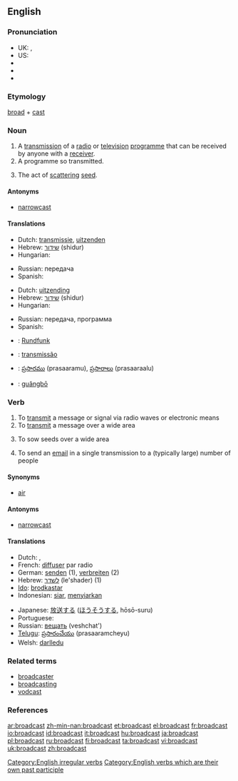 {{wikipedia|dab=broadcast}}
==English==

===Pronunciation===
* UK: {{IPA|/ˈbrɔːdkɑːst/}}, {{IPA|/ˈbrɔːdkæst/}}
* US: {{IPA|/ˈbɹʌdkæst/}}
* {{SAMPA|/"brAdk{st/}}
* {{audio|en-us-broadcast.ogg|Audio (US)}}
* {{audio|en-ca-broadcast.ogg|Audio (CA)}}

===Etymology===
[[broad]] + [[cast]]

===Noun===
{{en-noun}}

# A [[transmission]] of a [[radio]] or [[television]] [[programme]] that can be received by anyone with a [[receiver]].
# A programme so transmitted.
# {{dated}} The act of [[scattering]] [[seed]].

====Antonyms====
* [[narrowcast]]

====Translations====
{{trans-top|a media transmission}}
* Dutch: [[transmissie]], [[uitzenden]] {{n}}
* Hebrew: [[שידור]] (shidur) {{m}}
* Hungarian: {{t+|hu|adás}}
{{trans-mid}}
* Russian: передача
* Spanish: {{t-|es|emisión|f}}
{{trans-bottom}}

{{trans-top|a program transmitted}}
* Dutch: [[uitzending]]
* Hebrew: [[שידור]] (shidur) {{m}}
* Hungarian: {{t+|hu|adás}}
{{trans-mid}}
* Russian: передача, программа
* Spanish: {{t-|es|programa|m}}
{{trans-bottom}}

{{trans-top|scattering seed}}
{{trans-mid}}
{{trans-bottom}}

{{checktrans-top}}
* {{ttbc|German}}: [[Rundfunk]] {{m}}
{{checktrans-mid}}
* {{ttbc|Portuguese}}: [[transmissão]] {{f}}
* {{ttbc|Telugu}}: [[ప్రసారము]] (prasaaramu), {{p}} [[ప్రసారాలు]] (prasaaraalu)
* {{ttbc|Chinese}}: [[guǎngbō]]
{{checktrans-bottom}}

===Verb===
{{en-verb|broadcasts|broadcasting|'''[[broadcast]]'' or '''[[broadcasted]]''}}

# To [[transmit]] a message or signal via radio waves or electronic means
# To [[transmit]] a message over a wide area
# {{archaic}} To sow seeds over a wide area
# To send an [[email]] in a single transmission to a (typically large) number of people

====Synonyms====
* [[air]]

====Antonyms====
* [[narrowcast]]

====Translations====
{{top}}
* Dutch: {{t+|nl|uitzenden}}, {{t-|nl|omroepen}}
* French: [[diffuser]] par radio
* German: [[senden]] (1), [[verbreiten]] (2)
* Hebrew: [[לשדר]] (le'shader) (1)
* [[Ido]]: [[brodkastar]]
* Indonesian: [[siar]], [[siar|menyiarkan]]
{{mid}}
* Japanese: [[放送]]する ([[ほうそう]]する, hōsō-suru)
* Portuguese: {{t+|pt|transmitir}}
* Russian: [[вещать]] (veshchat')
* [[Telugu]]: [[ప్రసారంచేయు]] (prasaaramcheyu)
* Welsh: [[darlledu]]
{{bottom}}

===Related terms===
* [[broadcaster]]
* [[broadcasting]]
* [[vodcast]]

===References===
{{R:Century 1911}}
{{R:Webster 1913}}

[[Category:English irregular verbs]]
[[Category:English verbs which are their own past participle]]

[[ar:broadcast]]
[[zh-min-nan:broadcast]]
[[et:broadcast]]
[[el:broadcast]]
[[fr:broadcast]]
[[io:broadcast]]
[[id:broadcast]]
[[it:broadcast]]
[[hu:broadcast]]
[[ja:broadcast]]
[[pl:broadcast]]
[[ru:broadcast]]
[[fi:broadcast]]
[[ta:broadcast]]
[[vi:broadcast]]
[[uk:broadcast]]
[[zh:broadcast]]